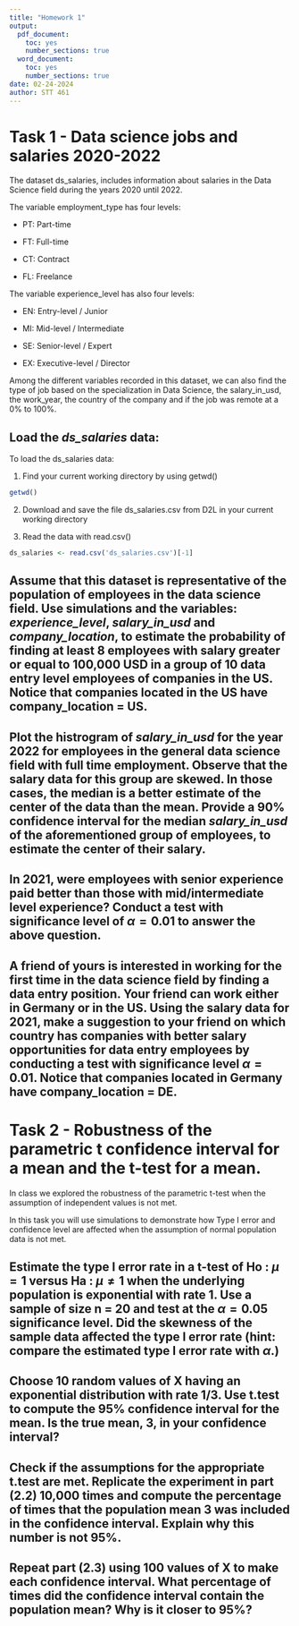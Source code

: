 ```yaml
---
title: "Homework 1"
output:
  pdf_document:
    toc: yes
    number_sections: true
  word_document:
    toc: yes
    number_sections: true
date: 02-24-2024
author: STT 461
---
```



# Task 1 - Data science jobs and salaries 2020-2022

The dataset ds_salaries, includes information about salaries in the Data Science field during the years 2020 until 2022.

The variable employment_type has four levels:

- PT: Part-time

- FT: Full-time

- CT: Contract

- FL: Freelance

The variable experience_level has also four levels:

- EN: Entry-level / Junior

- MI: Mid-level / Intermediate

- SE: Senior-level / Expert

- EX: Executive-level / Director

Among the different variables recorded in this dataset, we can also find the type of job based on the specialization in Data Science, the salary_in_usd, the work_year, the country of the company and if the job was remote at a 0% to 100%.

## Load the *ds_salaries* data:

To load the ds_salaries data:

1. Find your current working directory by using getwd()

```r
getwd()

```

2. Download and save the file ds_salaries.csv from D2L in your current working directory

3. Read the data with read.csv()
```r
ds_salaries <- read.csv('ds_salaries.csv')[-1]
```

## Assume that this dataset is representative of the population of employees in the data science field. Use simulations and the variables: *experience_level*, *salary_in_usd* and  *company_location*, to estimate the probability of finding at least 8 employees with salary greater or equal to 100,000 USD in a group of 10 data entry level employees of companies in the US. Notice that companies located in the US have company_location = US.


## Plot the histrogram of *salary_in_usd* for the year 2022 for employees in the general data science field with full time employment. Observe that the salary data for this group are skewed. In those cases, the median is a better estimate of the center of the data than the mean. Provide a 90% confidence interval for the median *salary_in_usd* of the aforementioned group of employees, to estimate the center of their salary.


## In 2021, were employees with senior experience  paid better than those with  mid/intermediate level experience? Conduct a test with significance level of $\alpha = 0.01$ to answer the above question.



## A friend of yours is interested in working for the first time in the data science field by finding a data entry position. Your friend can work either in Germany or in the US. Using the salary data for 2021, make a suggestion to your friend on which country has companies with better salary opportunities for data entry employees by conducting a test with significance level $\alpha = 0.01$. Notice that companies located in Germany have company_location = DE.



# Task 2 - Robustness of the parametric t confidence interval for a mean and the t-test for a mean.

In class we explored the robustness of the parametric t-test when the assumption of independent values is not met.

In this task you will use simulations to demonstrate how Type I error and confidence level are affected when the assumption of normal population data is not met. 

## Estimate the type I error rate in a t-test of Ho : $\mu=1$ versus Ha : $\mu \neq 1$ when the underlying population is exponential with rate 1. Use a sample of size n = 20 and test at the $\alpha = 0.05$ significance level. Did the skewness of the sample data affected the type I error rate (hint: compare the estimated type I error rate with $\alpha$.)

## Choose 10 random values of X having an exponential distribution with rate 1/3. Use t.test to compute the 95% confidence interval for the mean. Is the true mean, 3, in your confidence interval?

## Check if the assumptions for the appropriate t.test are met. Replicate the experiment in part (2.2) 10,000 times and compute the percentage of times that the population mean 3 was included in the confidence interval. Explain why this number is not 95%.

## Repeat part (2.3) using 100 values of X to make each confidence interval. What percentage of times did the confidence interval contain the population mean? Why is it closer to 95%?


